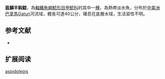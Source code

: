 {{Speciesbox
| name = 盔鱗半鈎鯰
| image = 
| image_width = 250px
| image_caption = 
| status = NE
| status_system = IUCN3.1
| genus = Hemiancistrus
| species = aspidolepis
| authority = [[Günther|Günther]], 1867
| synonyms = *''Chaetostomus aspidolepis  '',Günther, 1867 
*''Plecostomus plecostomus panamensis '',Eigenmann, 1922
*''Hypostomus panamensis'',Eigenmann, 1922
}} 
'''盔鱗半鈎鯰'''，為[[輻鰭魚綱|輻鰭魚綱]][[鯰形目|鯰形目]][[甲鯰科|甲鯰科]]的其中一[[種|種]]，為熱帶淡水魚，分布於[[中美洲|中美洲]][[巴拿馬|巴拿馬]]Gatun河流域，體長可達40公分，棲息在底層水域，生活習性不明。

==参考文献==
*{{FishBase_species|genus=Hemiancistrus|species=aspidolepis |year=2014|month=11}}

== 扩展阅读 ==
{{refbegin}}
{{wikispecies-inline|Hemiancistrus aspidolepis |盔鱗半鈎鯰}}
{{refend}}
{{Taxonbar|from=Q9002536}}

[[Category:半鈎鯰屬|aspidolepis]]